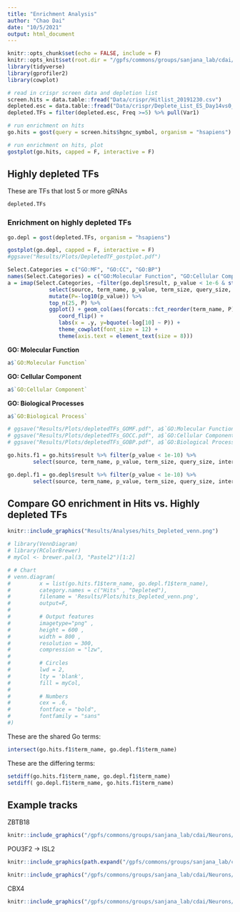 ```yaml
---
title: "Enrichment Analysis"
author: "Chao Dai"
date: "10/5/2021"
output: html_document
---
```


```r
knitr::opts_chunk$set(echo = FALSE, include = F)
knitr::opts_knit$set(root.dir = "/gpfs/commons/groups/sanjana_lab/cdai/Neurons")
library(tidyverse)
library(gprofiler2)
library(cowplot)
```


```r
# read in crispr screen data and depletion list
screen.hits = data.table::fread("Data/crispr/Hitlist_20191230.csv")
depleted.esc = data.table::fread("Data/crispr/Deplete_List_ES_Day14vs0_Oct5.csv")
depleted.TFs = filter(depleted.esc, Freq >=5) %>% pull(Var1)
```

```r
# run enrichment on hits
go.hits = gost(query = screen.hits$hgnc_symbol, organism = "hsapiens")
```


```r
# run enrichment on hits, plot
gostplot(go.hits, capped = F, interactive = F)
```


## Highly depleted TFs

These are TFs that lost 5 or more gRNAs


```r
depleted.TFs
```


### Enrichment on highly depleted TFs


```r
go.depl = gost(depleted.TFs, organism = "hsapiens")
```


```r
gostplot(go.depl, capped = F, interactive = F) 
#ggsave("Results/Plots/DepletedTF_gostplot.pdf")
```




```r
Select.Categories = c("GO:MF", "GO:CC", "GO:BP")
names(Select.Categories) = c("GO:Molecular Function", "GO:Cellular Component", "GO:Biological Process")
a = imap(Select.Categories, ~filter(go.depl$result, p_value < 1e-6 & str_detect(source, .x)) %>%
             select(source, term_name, p_value, term_size, query_size, intersection_size) %>%
             mutate(P=-log10(p_value)) %>%
             top_n(25, P) %>%
             ggplot() + geom_col(aes(forcats::fct_reorder(term_name, P), P)) +
                coord_flip() +
                labs(x = .y, y=bquote(-log[10] ~ P)) + 
                theme_cowplot(font_size = 12) +
                theme(axis.text = element_text(size = 8)))
```

**GO: Molecular Function**

```r
a$`GO:Molecular Function`

```


**GO: Cellular Component**

```r
a$`GO:Cellular Component`

```


**GO: Biological Processes**

```r
a$`GO:Biological Process`
```


```r
# ggsave("Results/Plots/depletedTFs_GOMF.pdf", a$`GO:Molecular Function`)
# ggsave("Results/Plots/depletedTFs_GOCC.pdf", a$`GO:Cellular Component`)
# ggsave("Results/Plots/depletedTFs_GOBP.pdf", a$`GO:Biological Process`)
```

```r
go.hits.f1 = go.hits$result %>% filter(p_value < 1e-10) %>%
        select(source, term_name, p_value, term_size, query_size, intersection_size)

go.depl.f1 = go.depl$result %>% filter(p_value < 1e-10) %>%
        select(source, term_name, p_value, term_size, query_size, intersection_size)

```


## Compare GO enrichment in Hits vs. Highly depleted TFs

```r
knitr::include_graphics("Results/Analyses/hits_Depleted_venn.png")
```


```r
# library(VennDiagram)
# library(RColorBrewer)
# myCol <- brewer.pal(3, "Pastel2")[1:2]

# # Chart
# venn.diagram(
#         x = list(go.hits.f1$term_name, go.depl.f1$term_name),
#         category.names = c("Hits" , "Depleted"),
#         filename = 'Results/Plots/hits_Depleted_venn.png',
#         output=F,
#         
#         # Output features
#         imagetype="png" ,
#         height = 600 , 
#         width = 800 , 
#         resolution = 300,
#         compression = "lzw",
#         
#         # Circles
#         lwd = 2,
#         lty = 'blank',
#         fill = myCol,
#         
#         # Numbers
#         cex = .6,
#         fontface = "bold",
#         fontfamily = "sans"
#)
```

These are the shared Go terms:

```r
intersect(go.hits.f1$term_name, go.depl.f1$term_name) 
```

These are the differing terms: 

```r
setdiff(go.hits.f1$term_name, go.depl.f1$term_name)
setdiff( go.depl.f1$term_name, go.hits.f1$term_name)
```


## Example tracks

ZBTB18

```r
knitr::include_graphics("/gpfs/commons/groups/sanjana_lab/cdai/Neurons/Results/Plots/igv/ZBTB18.png")
```


POU3F2 -> ISL2

```r
knitr::include_graphics(path.expand("/gpfs/commons/groups/sanjana_lab/cdai/Neurons/Results/Plots/igv/ISL2.png"))
```


```r
knitr::include_graphics("/gpfs/commons/groups/sanjana_lab/cdai/Neurons/Results/Plots/igv/POU3F2.png")
```



CBX4

```r
knitr::include_graphics("/gpfs/commons/groups/sanjana_lab/cdai/Neurons/Results/Plots/igv/CBX4.png")
```